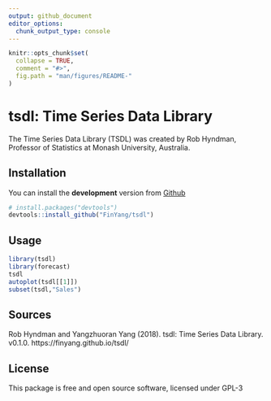 ```yaml
---
output: github_document
editor_options: 
  chunk_output_type: console
---
```


<!-- README.md is generated from README.Rmd. Please edit that file -->

```r
knitr::opts_chunk$set(
  collapse = TRUE,
  comment = "#>",
  fig.path = "man/figures/README-"
)
```

# tsdl: Time Series Data Library

The Time Series Data Library (TSDL) was created by Rob Hyndman, Professor of Statistics at Monash University, Australia.

## Installation


You can install the **development** version from
[Github](https://github.com/FinYang/tsdl)

```r
# install.packages("devtools")
devtools::install_github("FinYang/tsdl")
```

## Usage

```r
library(tsdl)
library(forecast)
tsdl
autoplot(tsdl[[1]])
subset(tsdl,"Sales")
```

## Sources

Rob Hyndman and Yangzhuoran Yang (2018). tsdl: Time Series Data Library. v0.1.0. https://finyang.github.io/tsdl/

## License

This package is free and open source software, licensed under GPL-3
